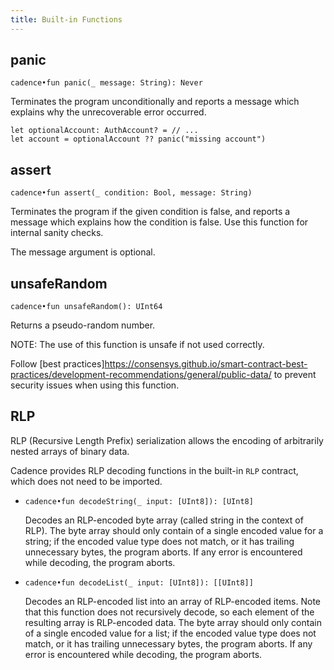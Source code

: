 ```yaml
---
title: Built-in Functions
---
```


## panic
`cadence•fun panic(_ message: String): Never`

  Terminates the program unconditionally
  and reports a message which explains why the unrecoverable error occurred.

  ```cadence
  let optionalAccount: AuthAccount? = // ...
  let account = optionalAccount ?? panic("missing account")
  ```

## assert

`cadence•fun assert(_ condition: Bool, message: String)`

  Terminates the program if the given condition is false,
  and reports a message which explains how the condition is false.
  Use this function for internal sanity checks.

  The message argument is optional.

## unsafeRandom

`cadence•fun unsafeRandom(): UInt64`

  Returns a pseudo-random number.

  NOTE: The use of this function is unsafe if not used correctly.

  Follow [best practices]<https://consensys.github.io/smart-contract-best-practices/development-recommendations/general/public-data/>
  to prevent security issues when using this function.

## RLP

RLP (Recursive Length Prefix) serialization allows the encoding of arbitrarily nested arrays of binary data.

Cadence provides RLP decoding functions in the built-in `RLP` contract, which does not need to be imported.

- `cadence•fun decodeString(_ input: [UInt8]): [UInt8]`

  Decodes an RLP-encoded byte array (called string in the context of RLP).
  The byte array should only contain of a single encoded value for a string; if the encoded value type does not match, or it has trailing unnecessary bytes, the program aborts.
  If any error is encountered while decoding, the program aborts.


- `cadence•fun decodeList(_ input: [UInt8]): [[UInt8]]`

  Decodes an RLP-encoded list into an array of RLP-encoded items.
  Note that this function does not recursively decode, so each element of the resulting array is RLP-encoded data.
  The byte array should only contain of a single encoded value for a list; if the encoded value type does not match, or it has trailing unnecessary bytes, the program aborts.
  If any error is encountered while decoding, the program aborts.
